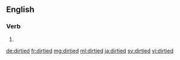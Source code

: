 ==English==

===Verb===
{{head|en|verb form}}

# {{en-past of|dirty}}

[[de:dirtied]]
[[fr:dirtied]]
[[mg:dirtied]]
[[ml:dirtied]]
[[ja:dirtied]]
[[sv:dirtied]]
[[vi:dirtied]]